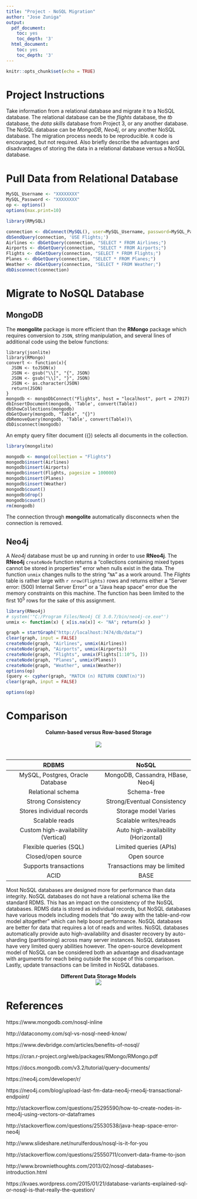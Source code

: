 ```yaml
---
title: "Project - NoSQL Migration"
author: "Jose Zuniga"
output:
  pdf_document:
    toc: yes
    toc_depth: '3'
  html_document:
    toc: yes
    toc_depth: '3'
---
```


```r
knitr::opts_chunk$set(echo = TRUE)
```

# Project Instructions

Take information from a relational database and migrate it to a NoSQL database. The relational database can be the *flights* database, the *tb* database, the *data skills* database from Project 3, or any another database. The NoSQL database can be *MongoDB*, *Neo4j*, or any another NoSQL database. The migration process needs to be reproducible. `R` code is encouraged, but not required. Also briefly describe the advantages and disadvantages of storing the data in a relational database versus a NoSQL database.

# Pull Data from Relational Database

```r
MySQL_Username <- "XXXXXXXX"
MySQL_Password <- "XXXXXXXX"
op <- options()
options(max.print=10)
```
```r
library(RMySQL)
```
```r
connection <- dbConnect(MySQL(), user=MySQL_Username, password=MySQL_Password)
dbSendQuery(connection, 'USE Flights;')
Airlines <- dbGetQuery(connection, "SELECT * FROM Airlines;")
Airports <- dbGetQuery(connection, "SELECT * FROM Airports;")
Flights <- dbGetQuery(connection, "SELECT * FROM Flights;")
Planes <- dbGetQuery(connection, "SELECT * FROM Planes;")
Weather <- dbGetQuery(connection, "SELECT * FROM Weather;")
dbDisconnect(connection)
```

# Migrate to NoSQL Database

## MongoDB

The **mongolite** package is more efficient than the **RMongo** package which requires conversion to `JSON`, string manipulation, and several lines of additional code using the below functions:

    library(jsonlite)
    library(RMongo)
    convert <- function(x){
      JSON <- toJSON(x)
      JSON <- gsub("\\[", "{", JSON)
      JSON <- gsub("\\]", "}", JSON)
      JSON <- as.character(JSON)
      return(JSON)
    }
    mongodb <- mongoDbConnect("Flights", host = "localhost", port = 27017)
    dbInsertDocument(mongodb, 'Table', convert(Table))
    dbShowCollections(mongodb)
    dbGetQuery(mongodb, "Table", "{}")
    dbRemoveQuery(mongodb, 'Table', convert(Table))\
    dbDisconnect(mongodb)

An empty query filter document ({}) selects all documents in the collection.
```r
library(mongolite)
```
```r
mongodb <- mongo(collection = "Flights")
mongodb$insert(Airlines)
mongodb$insert(Airports)
mongodb$insert(Flights, pagesize = 100000)
mongodb$insert(Planes)
mongodb$insert(Weather)
mongodb$count()
mongodb$drop()
mongodb$count()
rm(mongodb)
```
The connection through **mongolite** automatically disconnects when the connection is removed.

## Neo4j

A *Neo4j* database must be up and running in order to use **RNeo4j**. The **RNeo4j** `createNode` function returns a "collections containing mixed types cannot be stored in properties" error when nulls exist in the data. The function `unmix` changes nulls to the string "`NA`" as a work around. The *Flights* table is rather large with `r nrow(Flights)` rows and returns either a "Server error: (500) Internal Server Error" or a "Java heap space" error due the memory constraints on this machine. The function has been limited to the first $10^5$ rows for the sake of this assignment.
```r
library(RNeo4j)
# system('"C:/Program Files/Neo4j CE 3.0.7/bin/neo4j-ce.exe"')
unmix <- function(x) { x[is.na(x)] <- "NA"; return(x) }
```
```r
graph = startGraph("http://localhost:7474/db/data/")
clear(graph, input = FALSE)
createNode(graph, "Airlines", unmix(Airlines))
createNode(graph, "Airports", unmix(Airports))
createNode(graph, "Flights", unmix(Flights[1:10^5, ]))
createNode(graph, "Planes", unmix(Planes))
createNode(graph, "Weather", unmix(Weather))
options(op)
(query <- cypher(graph, "MATCH (n) RETURN COUNT(n)"))
clear(graph, input = FALSE)
```
```r
options(op)
```

# Comparison

<center>**Column-based versus Row-based Storage**</center>
<center><br>![](http://1.bp.blogspot.com/-6jBw9eigO3c/URSBQh1WmMI/AAAAAAAAAXI/RVqNWUGQ35U/s640/sharding-comparison.png)<br><br></center>

|RDBMS                                |NoSQL                              |
|:-----------------------------------:|:---------------------------------:|
|MySQL, Postgres, Oracle Database     |MongoDB, Cassandra, HBase, Neo4j   |
|Relational schema                    |Schema-free                        |
|Strong Consistency                   |Strong/Eventual Consistency        |
|Stores individual records            |Storage model Varies               |
|Scalable reads                       |Scalable writes/reads              |
|Custom high-availability (Vertical)  |Auto high-availability (Horizontal)|
|Flexible queries (SQL)               |Limited queries (APIs)             |
|Closed/open source                   |Open source                        |
|Supports transactions                |Transactions may be limited        |
|ACID                                 |BASE                               |

Most NoSQL databases are designed more for performance than data integrity. NoSQL databases do not have a relational schema like the standard RDMS. This has an impact on the consistency of the NoSQL databases. RDMS data is stored as individual records, but NoSQL databases have various models including models that "do away with the table-and-row model altogether" which can help boost performance. NoSQL databases are better for data that requires a lot of reads and writes. NoSQL databases automatically provide auto high-availability and disaster recovery by auto-sharding (partitioning) across many server instances. NoSQL databases have very limited query abilities however. The open-source development model of NoSQL can be considered both an advantage and disadvantage with arguments for reach being outside the scope of this comparison. Lastly, update transactions can be limited in NoSQL databases. 

<center>**Different Data Storage Models**</center>
<center>![](https://kvaes.files.wordpress.com/2015/01/1401269083847.jpg)</center>

# References

https://www.mongodb.com/nosql-inline

http://dataconomy.com/sql-vs-nosql-need-know/

https://www.devbridge.com/articles/benefits-of-nosql/

https://cran.r-project.org/web/packages/RMongo/RMongo.pdf

https://docs.mongodb.com/v3.2/tutorial/query-documents/

https://neo4j.com/developer/r/

https://neo4j.com/blog/upload-last-fm-data-neo4j-rneo4j-transactional-endpoint/

http://stackoverflow.com/questions/25295590/how-to-create-nodes-in-rneo4j-using-vectors-or-dataframes

http://stackoverflow.com/questions/25530538/java-heap-space-error-neo4j

http://www.slideshare.net/nurulferdous/nosql-is-it-for-you

http://stackoverflow.com/questions/25550711/convert-data-frame-to-json

http://www.browniethoughts.com/2013/02/nosql-databases-introduction.html

https://kvaes.wordpress.com/2015/01/21/database-variants-explained-sql-or-nosql-is-that-really-the-question/
